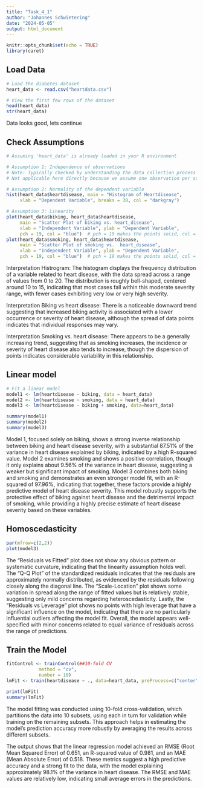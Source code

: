 ```yaml
---
title: "Task_4_1"
author: "Johannes Schwietering"
date: "2024-05-05"
output: html_document
---
```


```r
knitr::opts_chunk$set(echo = TRUE)
library(caret)
```

## Load Data

```r
# Load the diabetes dataset
heart_data <- read.csv("heartdata.csv")

# View the first few rows of the dataset
head(heart_data)
str(heart_data)
```
Data looks good, lets continue


## Check Assumptions


```r
# Assuming 'heart_data' is already loaded in your R environment

# Assumption 1: Independence of observations
# Note: Typically checked by understanding the data collection process or using time-series analysis techniques
# Not applicable here directly because we assume one observation per subject with no time component

# Assumption 2: Normality of the dependent variable
hist(heart_data$heartdisease, main = "Histogram of Heartdisease", 
     xlab = "Dependent Variable", breaks = 30, col = "darkgray")

# Assumption 3: Linearity
plot(heart_data$biking, heart_data$heartdisease, 
     main = "Scatter Plot of biking vs. heart_disease",
     xlab = "Independent Variable", ylab = "Dependent Variable",
     pch = 19, col = "blue")  # pch = 19 makes the points solid, col = "blue" colors them blue
plot(heart_data$smoking, heart_data$heartdisease, 
     main = "Scatter Plot of smoking vs.  heart_disease",
     xlab = "Independent Variable", ylab = "Dependent Variable",
     pch = 19, col = "blue")  # pch = 19 makes the points solid, col = "blue" colors them blue
```

Interpretation Histrogram: The histogram displays the frequency distribution of a variable related to heart disease, with the data spread across a range of values from 0 to 20. The distribution is roughly bell-shaped, centered around 10 to 15, indicating that most cases fall within this moderate severity range, with fewer cases exhibiting very low or very high severity.

Interpretation Biking vs heart disease: There is a noticeable downward trend suggesting that increased biking activity is associated with a lower occurrence or severity of heart disease, although the spread of data points indicates that individual responses may vary.

Interpretation Smoking vs. heart disease: There appears to be a generally increasing trend, suggesting that as smoking increases, the incidence or severity of heart disease also tends to increase, though the dispersion of points indicates considerable variability in this relationship.

## Linear model
```r
# Fit a linear model 
model1 <- lm(heartdisease ~ biking, data = heart_data)
model2 <- lm(heartdisease ~ smoking, data = heart_data)
model3 <- lm(heartdisease ~ biking + smoking, data=heart_data)

summary(model1)
summary(model2)
summary(model3)

```
Model 1, focused solely on biking, shows a strong inverse relationship between biking and heart disease severity, with a substantial 87.51% of the variance in heart disease explained by biking, indicated by a high R-squared value. Model 2 examines smoking and shows a positive correlation, though it only explains about 9.56% of the variance in heart disease, suggesting a weaker but significant impact of smoking. Model 3 combines both biking and smoking and demonstrates an even stronger model fit, with an R-squared of 97.96%, indicating that together, these factors provide a highly predictive model of heart disease severity. This model robustly supports the protective effect of biking against heart disease and the detrimental impact of smoking, while providing a highly precise estimate of heart disease severity based on these variables.

## Homoscedasticity
```r
par(mfrow=c(2,2))
plot(model3)
```
The "Residuals vs Fitted" plot does not show any obvious pattern or systematic curvature, indicating that the linearity assumption holds well. The "Q-Q Plot" of the standardized residuals indicates that the residuals are approximately normally distributed, as evidenced by the residuals following closely along the diagonal line. The "Scale-Location" plot shows some variation in spread along the range of fitted values but is relatively stable, suggesting only mild concerns regarding heteroscedasticity. Lastly, the "Residuals vs Leverage" plot shows no points with high leverage that have a significant influence on the model, indicating that there are no particularly influential outliers affecting the model fit. Overall, the model appears well-specified with minor concerns related to equal variance of residuals across the range of predictions.

## Train the Model
```r
fitControl <- trainControl(##10-fold CV
            method = "cv",
            number = 10)
lmFit <- train(heartdisease ~ ., data=heart_data, preProcess=c("center", "scale"), method="lm", trControl=fitControl)

print(lmFit)
summary(lmFit)
```
The model fitting was conducted using 10-fold cross-validation, which partitions the data into 10 subsets, using each in turn for validation while training on the remaining subsets. This approach helps in estimating the model's prediction accuracy more robustly by averaging the results across different subsets.

The output shows that the linear regression model achieved an RMSE (Root Mean Squared Error) of 0.651, an R-squared value of 0.981, and an MAE (Mean Absolute Error) of 0.518. These metrics suggest a high predictive accuracy and a strong fit to the data, with the model explaining approximately 98.1% of the variance in heart disease. The RMSE and MAE values are relatively low, indicating small average errors in the predictions.

